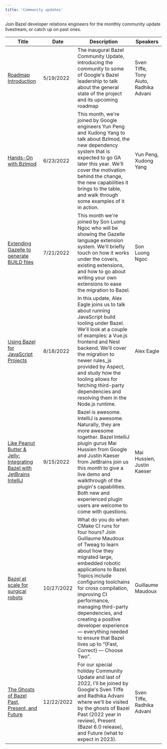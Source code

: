 ```yaml
---
title: 'Community updates'
---
```


Join Bazel developer relations engineers for the monthly community update
livestream, or catch up on past ones.

Title                                       | Date        | Description | Speakers
--------                                    | --------    | --------    | --------
[Roadmap Introduction](https://www.youtube.com/watch?v=gYrZDl7K9JM)                        | 5/19/2022   | The inaugural Bazel Community Update, introducing the community to some of Google's Bazel leadership to talk about the general state of the project and its upcoming roadmap | Sven Tiffe, Tony Aiuto, Radhika Advani
[Hands-On with Bzlmod](https://www.youtube.com/watch?v=MuW5XNcFukE)                        | 6/23/2022   | This month, we're joined by Google engineers Yun Peng and Xudong Yang to talk about Bzlmod, the new dependency system that is expected to go GA later this year. We'll cover the motivation behind the change, the new capabilities it brings to the table, and walk through some examples of it in action. | Yun Peng, Xudong Yang
[Extending Gazelle to generate BUILD files](https://www.youtube.com/watch?v=E1-U7EAfhXw)   | 7/21/2022   | This month we're joined by Son Luong Ngoc who will be showing the Gazelle language extension system. We'll briefly touch on how it works under the covers, existing extensions, and how to go about writing your own extensions to ease the migration to Bazel. | Son Luong Ngoc
[Using Bazel for JavaScript Projects](https://www.youtube.com/watch?v=RIfYqX0JJYk) | 8/18/2022 | In this update, Alex Eagle joins us to talk about running JavaScript build tooling under Bazel. We'll look at a couple of examples: a Vue.js frontend and Nest backend. We'll cover the migration to newer rules_js provided by Aspect, and study how the tooling allows for fetching third-party dependencies and resolving them in the Node.js runtime. | Alex Eagle
[Like Peanut Butter & Jelly: Integrating Bazel with JetBrains IntelliJ](https://www.youtube.com/watch?v=wMrua-W-LC4) | 9/15/2022 | Bazel is awesome. IntelliJ is awesome. Naturally, they are more awesome together. Bazel IntelliJ plugin gurus Mai Hussien from Google and Justin Kaeser from JetBrains join us this month to give a live demo and walkthrough of the plugin's capabilities. Both new and experienced plugin users are welcome to come with questions. | Mai Hussien, Justin Kaeser
[Bazel at scale for surgical robots](https://www.youtube.com/watch?v=kCs1xa45yjM) | 10/27/2022 | What do you do when CMake CI runs for four hours? Join Guillaume Maudoux of Tweag to learn about how they migrated large, embedded robotic applications to Bazel. Topics include configuring toolchains for cross compilation, improving CI performance, managing third-party dependencies, and creating a positive developer experience — everything needed to ensure that Bazel lives up to “{Fast, Correct} — Choose Two”. | Guillaume Maudoux
[The Ghosts of Bazel Past, Present, and Future](https://www.youtube.com/watch?v=uRjSghJQlsw) | 12/22/2022 | For our special holiday Community Update and last of 2022, I'll be joined by Google's Sven Tiffe and Radhika Advani where we'll be visited by the ghosts of Bazel Past (2022 year in review), Present (Bazel 6.0 release), and Future (what to expect in 2023). | Sven Tiffe, Radhika Advani
